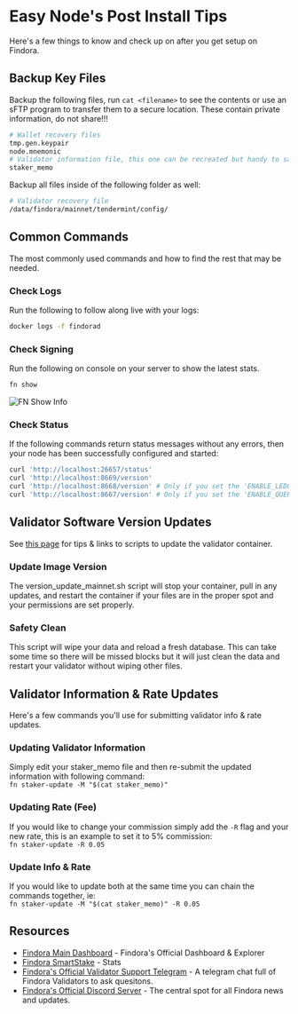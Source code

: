 # Easy Node's Post Install Tips
Here's a few things to know and check up on after you get setup on Findora.

## Backup Key Files
Backup the following files, run `cat <filename>` to see the contents or use an sFTP program to transfer them to a secure location. These contain private information, do not share!!!

```bash
# Wallet recovery files
tmp.gen.keypair
node.mnemonic
# Validator information file, this one can be recreated but handy to save
staker_memo
```

Backup all files inside of the following folder as well:

```bash
# Validator recovery file
/data/findora/mainnet/tendermint/config/
```

## Common Commands
The most commonly used commands and how to find the rest that may be needed.

### Check Logs
Run the following to follow along live with your logs:

```bash
docker logs -f findorad
```

### Check Signing
Run the following on console on your server to show the latest stats.

```bash
fn show
```

![FN Show Info](/fn_show.png)

### Check Status
If the following commands return status messages without any errors, then your node has been successfully configured and started:

```bash
curl 'http://localhost:26657/status'
curl 'http://localhost:8669/version'
curl 'http://localhost:8668/version' # Only if you set the 'ENABLE_LEDGER_SERVICE'
curl 'http://localhost:8667/version' # Only if you set the 'ENABLE_QUERY_SERVICE'
```

## Validator Software Version Updates
See [this page](https://wiki.findora.org/docs/guides/update-version) for tips & links to scripts to update the validator container.
### Update Image Version
The version_update_mainnet.sh script will stop your container, pull in any updates, and restart the container if your files are in the proper spot and your permissions are set properly.
### Safety Clean
This script will wipe your data and reload a fresh database. This can take some time so there will be missed blocks but it will just clean the data and restart your validator without wiping other files.

## Validator Information & Rate Updates
Here's a few commands you'll use for submitting validator info & rate updates.
### Updating Validator Information
Simply edit your staker_memo file and then re-submit the updated information with following command:  
`fn staker-update -M "$(cat staker_memo)"`

### Updating Rate (Fee)
If you would like to change your commission simply add the `-R` flag and your new rate, this is an example to set it to 5% commission:  
`fn staker-update -R 0.05`

### Update Info & Rate
If you would like to update both at the same time you can chain the commands together, ie:  
`fn staker-update -M "$(cat staker_memo)" -R 0.05`

## Resources
- [Findora Main Dashboard](https://findorascan.io) - Findora's Official Dashboard & Explorer
- [Findora SmartStake](https://findora.smartstake.io) - Stats  
- [Findora's Official Validator Support Telegram](https://t.me/findora_validators) - A telegram chat full of Findora Validators to ask quesitons.  
- [Findora's Official Discord Server](https://discord.gg/U7KvSuWNCj) - The central spot for all Findora news and updates.  
